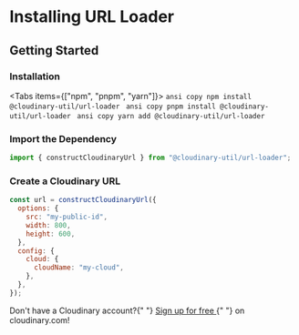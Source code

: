 
<Head>
  <title>Installation - Next Cloudinary</title>
  <meta
    name="og:title"
    content="Installing Next Cloudinary - Next Cloudinary"
  />
  <meta name="og:url" content={`https://next.cloudinary.dev/installation`} />
</Head>

# Installing URL Loader

## Getting Started

<Steps>

### Installation

<Tabs items={["npm", "pnpm", "yarn"]}>
  <Tab>```ansi copy npm install @cloudinary-util/url-loader ```</Tab>
  <Tab>```ansi copy pnpm install @cloudinary-util/url-loader ```</Tab>
  <Tab>```ansi copy yarn add @cloudinary-util/url-loader ```</Tab>
</Tabs>

### Import the Dependency

```jsx copy
import { constructCloudinaryUrl } from "@cloudinary-util/url-loader";
```

### Create a Cloudinary URL

```jsx copy
const url = constructCloudinaryUrl({
  options: {
    src: "my-public-id",
    width: 800,
    height: 600,
  },
  config: {
    cloud: {
      cloudName: "my-cloud",
    },
  },
});
```

<Callout emoji={false}>
  Don't have a Cloudinary account?{" "}
  <a href="https://cloudinary.com/users/register_free?utm_campaign=devx_cloudinaryutil&utm_medium=referral&utm_source=cloudinaryutil">
    Sign up for free
  </a>{" "}
  on cloudinary.com!
</Callout>

</Steps>
